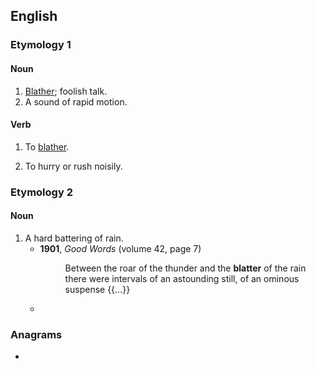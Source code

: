 {{also|Blatter|blätter|Blätter}}
==English==

===Etymology 1===
{{der|en|la|blaterāre}}

====Noun====
{{en-noun|~}}

# [[blather|Blather]]; foolish talk.
# A sound of rapid motion.

====Verb====
{{en-verb}}

# {{lb|en|intransitive}} To [[blather]].
# {{lb|en|intransitive}} To hurry or rush noisily.

===Etymology 2===

====Noun====
{{en-noun|-}}

# A hard battering of rain.
#* '''1901''', ''Good Words'' (volume 42, page 7)
#*: Between the roar of the thunder and the '''blatter''' of the rain there were intervals of an astounding still, of an ominous suspense {{...}}
#* {{quote-book|en|year=1984|author=Douglas Adams|title=So Long, and Thanks for All the Fish|passage=Rain type 17 was a dirty '''blatter''' battering against his windscreen so hard that it didn't make much odds whether he had his wipers on or off.}}

===Anagrams===
* {{anagrams|en|a=abelrtt|Barlett|Bartelt|Brattel|Talbert|battler|brattle}}